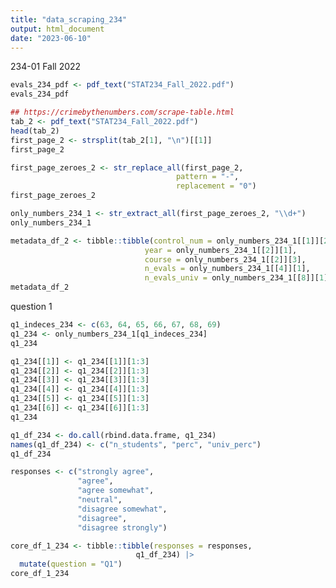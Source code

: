 ```yaml
---
title: "data_scraping_234"
output: html_document
date: "2023-06-10"
---
```


234-01 Fall 2022
```r
evals_234_pdf <- pdf_text("STAT234_Fall_2022.pdf") 
evals_234_pdf 

## https://crimebythenumbers.com/scrape-table.html
tab_2 <- pdf_text("STAT234_Fall_2022.pdf")
head(tab_2)
first_page_2 <- strsplit(tab_2[1], "\n")[[1]]
first_page_2

first_page_zeroes_2 <- str_replace_all(first_page_2,
                                     pattern = "-",
                                     replacement = "0")
first_page_zeroes_2

only_numbers_234_1 <- str_extract_all(first_page_zeroes_2, "\\d+")
only_numbers_234_1

metadata_df_2 <- tibble::tibble(control_num = only_numbers_234_1[[1]][2],
                              year = only_numbers_234_1[[2]][1],
                              course = only_numbers_234_1[[2]][3],
                              n_evals = only_numbers_234_1[[4]][1],
                              n_evals_univ = only_numbers_234_1[[8]][1])
metadata_df_2
```

question 1
```r
q1_indeces_234 <- c(63, 64, 65, 66, 67, 68, 69)
q1_234 <- only_numbers_234_1[q1_indeces_234]
q1_234

q1_234[[1]] <- q1_234[[1]][1:3]
q1_234[[2]] <- q1_234[[2]][1:3]
q1_234[[3]] <- q1_234[[3]][1:3]
q1_234[[4]] <- q1_234[[4]][1:3]
q1_234[[5]] <- q1_234[[5]][1:3]
q1_234[[6]] <- q1_234[[6]][1:3]
q1_234

q1_df_234 <- do.call(rbind.data.frame, q1_234)
names(q1_df_234) <- c("n_students", "perc", "univ_perc")
q1_df_234

responses <- c("strongly agree",
               "agree", 
               "agree somewhat",
               "neutral",
               "disagree somewhat",
               "disagree",
               "disagree strongly")

core_df_1_234 <- tibble::tibble(responses = responses,
                            q1_df_234) |>
  mutate(question = "Q1")
core_df_1_234
```


